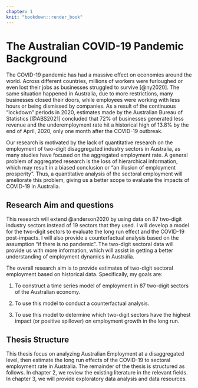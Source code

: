 ```yaml
---
chapter: 1
knit: "bookdown::render_book"
---
```


# The Australian COVID-19 Pandemic Background

The COVID-19 pandemic has had a massive effect on economies around the world. Across different countries, millions of workers were furloughed or even lost their jobs as businesses struggled to survive [@ny2020]. The same situation happened in Australia, due to more restrictions, many businesses closed their doors, while employees were working with less hours or being dismissed by companies. As a result of the continuous "lockdown" periods in 2020, estimates made by the Australian Bureau of Statistics [@ABS2021] concluded that 72% of businesses generated less revenue and the underemployment rate hit a historical high of 13.8% by the end of April, 2020, only one month after the COVID-19 outbreak.

Our research is motivated by the lack of quantitative research on the employment of two-digit disaggregated industry sectors in Australia, as many studies have focused on the aggregated employment rate. A general problem of aggregated research is the loss of hierarchical information, which may result in a biased conclusion or "an illusion of employment prosperity". Thus, a quantitative analysis of the sectoral employment will ameliorate this problem, giving us a better scope to evaluate the impacts of COVID-19 in Australia.





## Research Aim and questions 

This research will extend @anderson2020 by using data on 87 two-digit industry sectors instead of 19 sectors that they used. I will develop a model for the two-digit sectors to evaluate the long run effect and the COVID-19 post-impacts. I will also provide a counterfactual analysis based on the assumption "if there is no pandemic". The two-digit sectoral data will provide us with more information, which will assist in getting a better understanding of employment dynamics in Australia.

The overall research aim is to provide estimates of two-digit sectoral employment based on historical data. Specifically, my goals are: 

1. To construct a time series model of employment in 87 two-digit sectors of the Australian economy.

1. To use this model to conduct a counterfactual analysis. 

3. To use this model to determine which two-digit sectors have the highest impact (or positive spillover) on employment growth in the long run.



## Thesis Structure 


This thesis focus on analyzing Australian Employment at a disaggregated level, then estimate the long run effects of the COVID-19 to sectoral employment rate in Australia. The remainder of the thesis is structured as follows. In chapter 2, we review the existing literature in the relevant fields. In chapter 3, we will provide exploratory data analysis and data resources.




\clearpage


